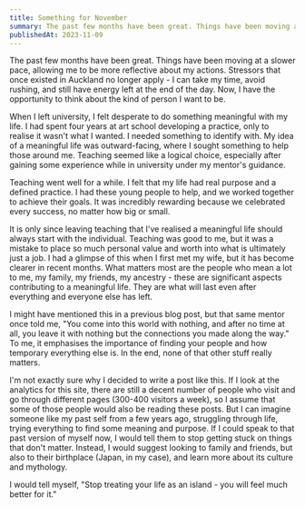```yaml
---
title: Something for November
summary: The past few months have been great. Things have been moving at a slower pace, allowing me to be more reflective about my actions.
publishedAt: 2023-11-09
---
```


The past few months have been great. Things have been moving at a slower pace, allowing me to be more reflective about my actions. Stressors that once existed in Auckland no longer apply - I can take my time, avoid rushing, and still have energy left at the end of the day. Now, I have the opportunity to think about the kind of person I want to be.

When I left university, I felt desperate to do something meaningful with my life. I had spent four years at art school developing a practice, only to realise it wasn't what I wanted. I needed something to identify with. My idea of a meaningful life was outward-facing, where I sought something to help those around me. Teaching seemed like a logical choice, especially after gaining some experience while in university under my mentor's guidance.

Teaching went well for a while. I felt that my life had real purpose and a defined practice. I had these young people to help, and we worked together to achieve their goals. It was incredibly rewarding because we celebrated every success, no matter how big or small.

It is only since leaving teaching that I've realised a meaningful life should always start with the individual. Teaching was good to me, but it was a mistake to place so much personal value and worth into what is ultimately just a job. I had a glimpse of this when I first met my wife, but it has become clearer in recent months. What matters most are the people who mean a lot to me, my family, my friends, my ancestry - these are significant aspects contributing to a meaningful life. They are what will last even after everything and everyone else has left.

I might have mentioned this in a previous blog post, but that same mentor once told me, "You come into this world with nothing, and after no time at all, you leave it with nothing but the connections you made along the way." To me, it emphasises the importance of finding your people and how temporary everything else is. In the end, none of that other stuff really matters.

I'm not exactly sure why I decided to write a post like this. If I look at the analytics for this site, there are still a decent number of people who visit and go through different pages (300-400 visitors a week), so I assume that some of those people would also be reading these posts. But I can imagine someone like my past self from a few years ago, struggling through life, trying everything to find some meaning and purpose. If I could speak to that past version of myself now, I would tell them to stop getting stuck on things that don't matter. Instead, I would suggest looking to family and friends, but also to their birthplace (Japan, in my case), and learn more about its culture and mythology.

I would tell myself, "Stop treating your life as an island - you will feel much better for it."
